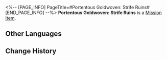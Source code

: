 <%-- [PAGE_INFO]
PageTitle=#Portentous Goldwoven: Strife Ruins#
[END_PAGE_INFO] --%>
{{Item Infobox
|id          = 140537
|image       = Item Portentous Goldwoven- Strife Ruins.png{{subst:void|<!--$UPLOAD:<<SpriteOutput/ItemFigures/190017.png>-<Item Portentous Goldwoven- Strife Ruins.png>-<Item Icons>>-->}}
|type        = Mission Item
|invCategory = Missions
|rarity      = 3
|effect      = 
|description = A tome containing prophecies. Upon closer inspection, one will discover that the scroll is woven from golden threads.
}}
{{Description|''"There is a prophecy within that will only be revealed to the one who opens the scroll."''}}
'''Portentous Goldwoven: Strife Ruins''' is a [[Mission Item]].

==Other Languages==
{{Other Languages
|en   = Portentous Goldwoven: Strife Ruins
|zhs  = 记载预言的金织-「纷争荒墟」
|zht  = 記載預言的金織-「紛爭荒墟」
|ja   = 預言が記された金織-「紛争の爪痕」
|ko   = 예언이 기록된 금빛 두루마리-「분쟁의 폐허」
|es   = Portador de portentos: Ruinas del Conflicto
|fr   = Prophéties tissées d'or des Ruines du Conflit
|ru   = Золотая пряжа пророчества: Руины раздора
|th   = ไหมทองบันทึกคำทำนาย - "ซากปรักปฏิปักษ์"
|vi   = Cuộn Dệt Vàng Ghi Chép Lời Tiên Tri-Tàn Tích Phân Tranh
|de   = Goldgewobene Prophezeiung: Ruinen des Zwists
|id   = Catatan Ramalan Tenunan Emas: "Reruntuhan Pertikaian"
|pt   = Tecido Dourado Portentoso: Ruínas do Conflito
}}

==Change History==
{{Change History|3.0}}